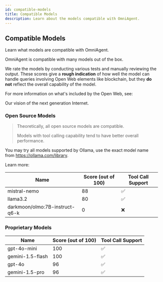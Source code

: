 ```yaml
---
id: compatible-models
title: Compatible Models
description: Learn about the models compatible with OmniAgent.
---
```


## Compatible Models

Learn what models are compatible with OmniAgent.

OmniAgent is compatible with many models out of the box.

We rate the models by conducting various tests and manually reviewing the output. These scores give a **rough indication** of how well the model can handle queries involving Open Web elements like blockchain, but they **do not** reflect the overall capability of the model.

For more information on what's included by the Open Web, see:

<LinkCard id="open-web" />

Our vision of the next generation Internet.

### Open Source Models

> Theoretically, all open source models are compatible.
>
> Models with tool calling capability tend to have better overall performance.

You may try all models supported by Ollama, use the exact model name from https://ollama.com/library.

Learn more:

<LinkCard id="ollama" />

| Name | Score (out of 100) | Tool Call Support |
|------|-------------------|---------------------|
| mistral-nemo | 88 | ✅ |
| llama3.2 | 80 | ✅ |
| darkmoon/olmo:7B-instruct-q6-k | 0 | ❌ |

### Proprietary Models

| Name | Score (out of 100) | Tool Call Support |
|------|-------------------|---------------------|
| gpt-4o-mini | 100 | ✅ |
| gemini-1.5-flash | 100 | ✅ |
| gpt-4o | 96 | ✅ |
| gemini-1.5-pro | 96 | ✅ | 
